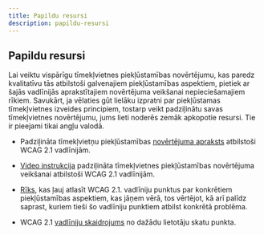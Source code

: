 ```yaml
---
title: Papildu resursi
description: papildu-resursi
---
```


## Papildu resursi

Lai veiktu vispārīgu tīmekļvietnes piekļūstamības novērtējumu, kas paredz kvalitatīvu tās atbilstoši galvenajiem piekļūstamības aspektiem, pietiek ar šajās vadlīnijās aprakstītajiem novērtējuma veikšanai nepieciešamajiem rīkiem. Savukārt, ja vēlaties gūt lielāku izpratni par piekļūstamas tīmekļvietnes izveides principiem, tostarp veikt padziļinātu savas tīmekļvietnes novērtējumu, jums lieti noderēs zemāk apkopotie resursi. Tie ir pieejami tikai angļu valodā.

- Padziļināta tīmekļvietņu piekļūstamības [novērtējuma apraksts](https://www.w3.org/WAI/eval/report-tool/#!/#%2F) atbilstoši WCAG 2.1 vadlīnijām.

- [Video instrukcija](https://www.w3.org/WAI/test-evaluate/conformance/wcag-em/#video) padziļināta tīmekļvietnes piekļūstamības novērtējuma veikšanai atbilstoši WCAG 2.1 vadlīnijām.

- [Rīks](https://www.w3.org/WAI/WCAG21/quickref/), kas ļauj atlasīt WCAG 2.1. vadlīniju punktus par konkrētiem piekļūstamības aspektiem, kas jāņem vērā, tos vērtējot, kā arī palīdz saprast, kuriem tieši šo vadlīniju punktiem atbilst konkrētā problēma.

- WCAG 2.1 [vadlīniju skaidrojums](https://www.w3.org/WAI/people-use-web/user-stories/) no dažādu lietotāju skatu punkta.
